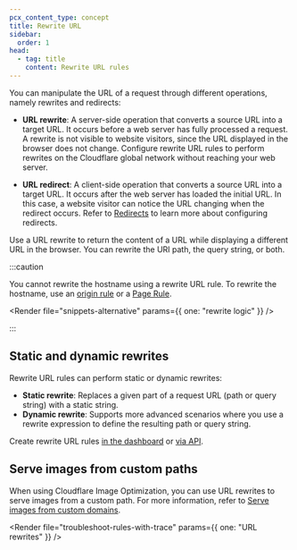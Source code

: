 ```yaml
---
pcx_content_type: concept
title: Rewrite URL
sidebar:
  order: 1
head:
  - tag: title
    content: Rewrite URL rules
---
```



You can manipulate the URL of a request through different operations, namely rewrites and redirects:

- **URL rewrite**: A server-side operation that converts a source URL into a target URL. It occurs before a web server has fully processed a request. A rewrite is not visible to website visitors, since the URL displayed in the browser does not change. Configure rewrite URL rules to perform rewrites on the Cloudflare global network without reaching your web server.

- **URL redirect**: A client-side operation that converts a source URL into a target URL. It occurs after the web server has loaded the initial URL. In this case, a website visitor can notice the URL changing when the redirect occurs. Refer to [Redirects](/rules/url-forwarding/) to learn more about configuring redirects.

Use a URL rewrite to return the content of a URL while displaying a different URL in the browser. You can rewrite the URI path, the query string, or both.

:::caution

You cannot rewrite the hostname using a rewrite URL rule. To rewrite the hostname, use an [origin rule](/rules/origin-rules/) or a [Page Rule](/rules/page-rules/how-to/override-url-or-ip-address/).

<Render file="snippets-alternative" params={{ one: "rewrite logic" }} />

:::

## Static and dynamic rewrites

Rewrite URL rules can perform static or dynamic rewrites:

- **Static rewrite**: Replaces a given part of a request URL (path or query string) with a static string.
- **Dynamic rewrite**: Supports more advanced scenarios where you use a rewrite expression to define the resulting path or query string.

Create rewrite URL rules [in the dashboard](/rules/transform/url-rewrite/create-dashboard/) or [via API](/rules/transform/url-rewrite/create-api/).

## Serve images from custom paths

When using Cloudflare Image Optimization, you can use URL rewrites to serve images from a custom path. For more information, refer to [Serve images from custom domains](/images/manage-images/serve-images/serve-from-custom-domains/).

<Render file="troubleshoot-rules-with-trace" params={{ one: "URL rewrites" }} />
